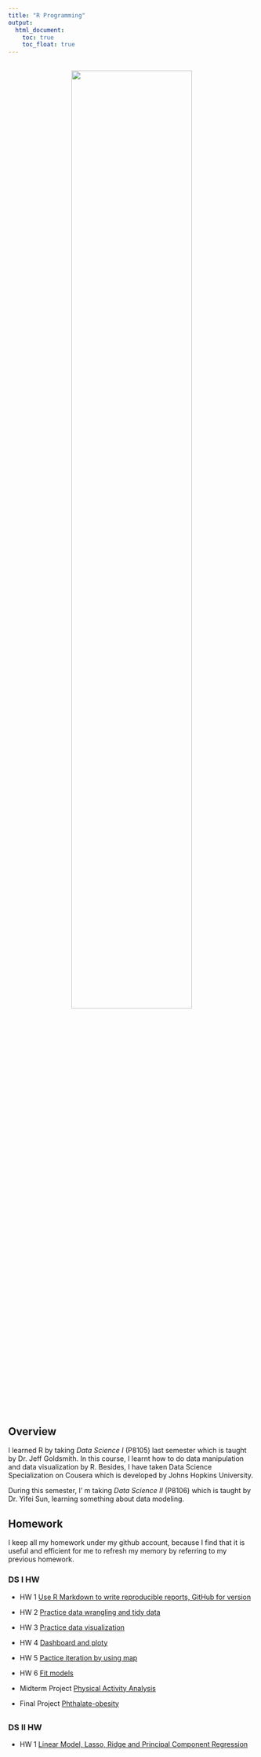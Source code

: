 ```yaml
---
title: "R Programming"
output:
  html_document: 
    toc: true
    toc_float: true
---
```

<div style="margin-bottom:30px;">    
</div>


<center>
<img src="png/data_pipeline.png" style="width:70%">
</center>

## Overview
I learned R by taking *Data Science I* (P8105)  last semester which is taught by Dr. Jeff Goldsmith. In this course, I learnt how to do data manipulation and data visualization by R. Besides, I have taken Data Science Specialization on Cousera which is developed by Johns Hopkins University.

During this semester, I' m taking *Data Science II* (P8106) which is taught by Dr. Yifei Sun, learning something about data modeling.
<div style="margin-bottom:30px;">    
</div>

## Homework
I keep all my homework under my github account, because I find that it is useful and efficient for me to refresh my memory by referring to my previous homework.

<div style="margin-bottom:20px;">    
</div>

### DS I HW
* HW 1 
[Use R Markdown to write reproducible reports, GitHub for version](https://github.com/Lujun1995/p8105_hw1_jl5297/blob/master/p8105_hw1_jl5297.md)

* HW 2
[Practice data wrangling and tidy data](https://github.com/Lujun1995/p8105_hw2_jl5297/blob/master/p8105_hw2_jl5297.md)

* HW 3
[Practice data visualization](https://github.com/Lujun1995/p8105_hw3_jl5297/blob/master/p8105_hw3_jl5297.md)
    
* HW 4
[Dashboard and ploty](https://github.com/Lujun1995/p8105_hw4_jl5297)

* HW 5
[Pactice iteration by using map](https://github.com/Lujun1995/p8105_hw5_jl5297/blob/master/p8105_hw5_jl5297.md)
    
* HW 6
[Fit models](https://github.com/Lujun1995/p8105_hw6_jl5297/blob/master/p8105_hw6_jl5297.md)

* Midterm Project
[Physical Activity Analysis](https://github.com/Lujun1995/p8105_mtp_jl5297/blob/master/p8105_mtp_jl5297.md)

* Final Project
[Phthalate-obesity](https://hh2767.github.io/p8105_final.github.io/index.html)

<div style="margin-bottom:30px;">    
</div>

### DS II HW
* HW 1
[Linear Model, Lasso, Ridge and Principal Component Regression](https://github.com/Lujun1995/DS_HW1_LinearRegression/blob/master/HW1.md)
